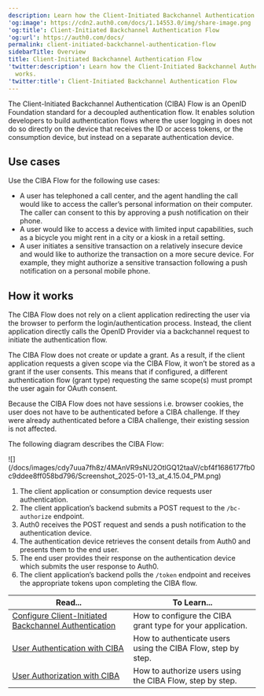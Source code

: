 ```yaml
---
description: Learn how the Client-Initiated Backchannel Authentication Flow works.
'og:image': https://cdn2.auth0.com/docs/1.14553.0/img/share-image.png
'og:title': Client-Initiated Backchannel Authentication Flow
'og:url': https://auth0.com/docs/
permalink: client-initiated-backchannel-authentication-flow
sidebarTitle: Overview
title: Client-Initiated Backchannel Authentication Flow
'twitter:description': Learn how the Client-Initiated Backchannel Authentication Flow
  works.
'twitter:title': Client-Initiated Backchannel Authentication Flow
---
```

The Client-Initiated Backchannel Authentication (CIBA) Flow is an <Tooltip tip="OpenID: Open standard for authentication that allows applications to verify users' identities without collecting and storing login information." cta="View Glossary" href="/docs/glossary?term=OpenID">OpenID</Tooltip> Foundation standard for a decoupled authentication flow. It enables solution developers to build authentication flows where the user logging in does not do so directly on the device that receives the ID or <Tooltip tip="Access Token: Authorization credential, in the form of an opaque string or JWT, used to access an API." cta="View Glossary" href="/docs/glossary?term=access+tokens">access tokens</Tooltip>, or the consumption device, but instead on a separate authentication device.

## Use cases

Use the CIBA Flow for the following use cases:

* A user has telephoned a call center, and the agent handling the call would like to access the caller’s personal information on their computer. The caller can consent to this by approving a push notification on their phone.
* A user would like to access a device with limited input capabilities, such as a bicycle you might rent in a city or a kiosk in a retail setting.
* A user initiates a sensitive transaction on a relatively insecure device and would like to authorize the transaction on a more secure device. For example, they might authorize a sensitive transaction following a push notification on a personal mobile phone.

## How it works

The CIBA Flow does not rely on a client application redirecting the user via the browser to perform the login/authentication process. Instead, the client application directly calls the OpenID Provider via a backchannel request to initiate the authentication flow.

The CIBA Flow does not create or update a grant. As a result, if the client application requests a given scope via the CIBA Flow, it won’t be stored as a grant if the user consents. This means that if configured, a different authentication flow (grant type) requesting the same scope(s) must prompt the user again for <Tooltip tip="OAuth 2.0: Authorization framework that defines authorization protocols and workflows." cta="View Glossary" href="/docs/glossary?term=OAuth">OAuth</Tooltip> consent.

Because the CIBA Flow does not have sessions i.e. browser cookies, the user does not have to be authenticated before a CIBA challenge. If they were already authenticated before a CIBA challenge, their existing session is not affected.

The following diagram describes the CIBA Flow:

<Frame>![](/docs/images/cdy7uua7fh8z/4MAnVR9sNU2OtlGQ12taaV/cbf4f1686177fb0c9ddee8ff058bd796/Screenshot_2025-01-13_at_4.15.04_PM.png)</Frame>

1. The client application or consumption device requests user authentication.
2. The client application’s backend submits a POST request to the `/bc-authorize` endpoint.
3. Auth0 receives the POST request and sends a push notification to the authentication device.
4. The authentication device retrieves the consent details from Auth0 and presents them to the end user.
5. The end user provides their response on the authentication device which submits the user response to Auth0.
6. The client application’s backend polls the `/token` endpoint and receives the appropriate tokens upon completing the CIBA flow.

<table class="table"><thead>
<tr>
<th><strong>Read...</strong></th>
<th><strong>To Learn...</strong></th>
</tr>
</thead>
<tbody>
<tr>
<td><a href="/docs/get-started/applications/configure-client-initiated-backchannel-authentication">Configure Client-Initiated Backchannel Authentication</a></td>
<td>How to configure the CIBA grant type for your application.</td>
</tr>
<tr>
<td><a href="/docs/get-started/authentication-and-authorization-flow/client-initiated-backchannel-authentication-flow/user-authentication-with-ciba">User Authentication with CIBA</a></td>
<td>How to authenticate users using the CIBA Flow, step by step.</td>
</tr>
<tr>
<td><a href="/docs/get-started/authentication-and-authorization-flow/client-initiated-backchannel-authentication-flow/user-authorization-with-ciba">User Authorization with CIBA</a></td>
<td>How to authorize users using the CIBA Flow, step by step.</td>
</tr>
</tbody>
</table>